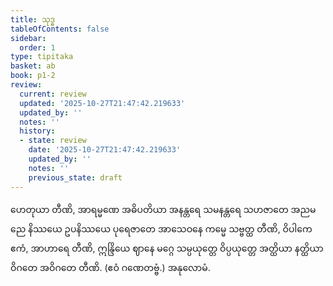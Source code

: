 ```yaml
---
title: သုဒ္ဓ
tableOfContents: false
sidebar:
  order: 1
type: tipitaka
basket: ab
book: p1-2
review:
  current: review
  updated: '2025-10-27T21:47:42.219633'
  updated_by: ''
  notes: ''
  history:
  - state: review
    date: '2025-10-27T21:47:42.219633'
    updated_by: ''
    notes: ''
    previous_state: draft
---
```



<ReviewStatus review={frontmatter.review} showDetails={true} />

<HypothesisAnnotation frontmatter={frontmatter} />

<DynamicBreadcrumb />

<Division number="39" book="p1-2" e="ch" v="37" p="256">

<Paragraph number="1547" book="p1-2">
ဟေတုယာ တီဏိ, အာရမ္မဏေ အဓိပတိယာ အနန္တရေ သမနန္တရေ သဟဇာတေ အညမညေ နိဿယေ ဥပနိဿယေ ပုရေဇာတေ အာသေဝနေ ကမ္မေ သဗ္ဗတ္ထ တီဏိ, ဝိပါကေ ဧကံ, အာဟာရေ တီဏိ, ဣန္ဒြိယေ ဈာနေ မဂ္ဂေ သမ္ပယုတ္တေ ဝိပ္ပယုတ္တေ အတ္ထိယာ နတ္ထိယာ ဝိဂတေ အဝိဂတေ တီဏိ. (ဧဝံ ဂဏေတဗ္ဗံ.)

</Paragraph>
</Division>

<Paragraph number="1548" type="center" book="p1-2">
အနုလောမံ.
</Paragraph>